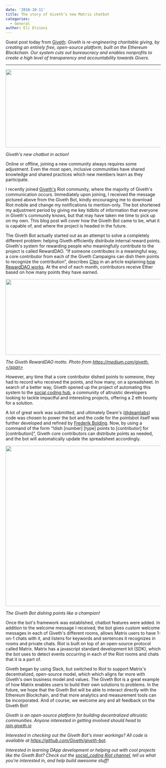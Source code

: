 ```yaml
---
date: '2018-10-11'
title: The story of Giveth’s new Matrix chatbot
categories:
  - General
author: Eli Etzioni
---
```


Guest post today from <a href="https://giveth.io/">Giveth</a>: <em>Giveth is re-engineering charitable giving, by creating an entirely free, open-source platform, built on the Ethereum Blockchain. Our system cuts out bureaucracy and enables nonprofits to create a high level of transparency and accountability towards Givers.</em>

<hr />

<a href="https://matrix.org/blog/wp-content/uploads/2018/10/giveth1.png"><img class="alignnone size-full wp-image-3629" src="https://matrix.org/blog/wp-content/uploads/2018/10/giveth1.png" alt="" width="901" height="253" /></a>

<i><span style="font-weight: 400;">Giveth's new chatbot in action!</span></i>

<span style="font-weight: 400;">Online or offline, joining a new community always requires some adjustment. Even the most open, inclusive communities have shared knowledge and shared practices which new members learn as they participate. </span>

<span style="font-weight: 400;">I recently joined </span><a href="https://giveth.io"><span style="font-weight: 400;">Giveth's</span></a><span style="font-weight: 400;"> Riot community, where the majority of Giveth's communication occurs. Immediately upon joining, I received the message pictured above from the Giveth Bot, kindly encouraging me to download Riot mobile and change my notifications to mention-only. The bot shortened my adjustment period by giving me key tidbits of information that everyone in Giveth's community knows, but that may have taken me time to pick up on my own. This blog post will cover how the Giveth Bot came to be, what it is capable of, and where the project is headed in the future. </span>

<span style="font-weight: 400;">The Giveth Bot actually started out as an attempt to solve a completely different problem: helping Giveth efficiently distribute internal reward points. Giveth's system for rewarding people who meaningfully contribute to the project is called RewardDAO. “If someone contributes in a meaningful way, a core contributor from each of the Giveth Campaigns can dish them points to recognize the contribution”, describes </span><a href="https://medium.com/@cle0"><span style="font-weight: 400;">Cleo</span></a><span style="font-weight: 400;"> in an article explaining </span><a href="https://medium.com/giveth/how-rewarddao-works-aka-what-are-points-7388f70269a"><span style="font-weight: 400;">how RewardDAO works</span></a><span style="font-weight: 400;">. At the end of each month, contributors receive Ether based on how many points they have earned.</span>

<a href="https://matrix.org/blog/wp-content/uploads/2018/10/giveth2.png"><img class="alignnone size-large wp-image-3626" src="https://matrix.org/blog/wp-content/uploads/2018/10/giveth2-1024x246.png" alt="" width="1024" height="246" /></a>

<i><span style="font-weight: 400;">The Giveth RewardDAO motto. Photo from https://medium.com/giveth.</span></i>

<span style="font-weight: 400;">However, any time that a core contributor dished points to someone, they had to record who received the points, and how many, on a spreadsheet. In search of a better way, Giveth opened up the project of automating this system to the </span><a href="https://medium.com/giveth/what-is-social-coding-fa81feacfa32"><span style="font-weight: 400;">social coding hub</span></a><span style="font-weight: 400;">, a community of altruistic developers looking to tackle impactful and interesting projects, offering a 2 eth bounty for a solution.</span>

<span style="font-weight: 400;">A lot of great work was submitted, and ultimately Deam's (</span><a href="https://twitter.com/deamlabs"><span style="font-weight: 400;">@deamlabs</span></a><span style="font-weight: 400;">) code was chosen to power the bot and the code for the pointsbot itself was further developed and refined by </span><a href="https://github.com/FrederikBolding"><span style="font-weight: 400;">Frederik Bolding</span></a><span style="font-weight: 400;">. Now, by using a command of the form “!dish [number] [type] points to [contributor] for [contribution]”, Giveth core contributors can distribute points as needed, and the bot will automatically update the spreadsheet accordingly.</span>

<a href="https://matrix.org/blog/wp-content/uploads/2018/10/giveth3.png"><img class="alignnone size-full wp-image-3628" src="https://matrix.org/blog/wp-content/uploads/2018/10/giveth3.png" alt="" width="918" height="520" /></a>

<i><span style="font-weight: 400;">The Giveth Bot dishing points like a champion! </span></i>

<span style="font-weight: 400;">Once the bot's framework was established, chatbot features were added. In addition to the welcome message I received, the bot gives custom welcome messages in each of Giveth's different rooms, allows Matrix users to have 1-on-1 chats with it, and listens for keywords and sentences it recognizes in rooms and private chats. Riot is built on top of an open-source protocol called Matrix. Matrix has a javascript standard development kit (SDK), which the bot uses to detect events occurring in each of the Riot rooms and chats that it is a part of.</span>

<span style="font-weight: 400;">Giveth began by using Slack, but switched to Riot to support Matrix's decentralized, open-source model, which which aligns far more with Giveth's own business model and values. The Giveth Bot is a great example of how Matrix enables users to build their own solutions to problems. In the future, we hope that the Giveth Bot will be able to interact directly with the Ethereum Blockchain, and that more analytics and measurement tools can be incorporated. And of course, we welcome any and all feedback on the Giveth Bot!</span>

<i><span style="font-weight: 400;">Giveth is an open-source platform for building decentralized altruistic communities. Anyone interested in getting involved should head to </span></i><a href="https://giveth.io/join/"><i><span style="font-weight: 400;">join.giveth.io</span></i></a>

<i><span style="font-weight: 400;">Interested in checking out the Giveth Bot's inner workings? All code is available at </span></i><a href="https://github.com/Giveth/giveth-bot"><i><span style="font-weight: 400;">https://github.com/Giveth/giveth-bot</span></i></a><i><span style="font-weight: 400;">. </span></i>

<i><span style="font-weight: 400;">Interested in learning DApp development or helping out with cool projects like the Giveth Bot? Check out the </span></i><a href="https://riot.im/app/#/room/#giveth-social-coding:matrix.org"><i><span style="font-weight: 400;">social_coding Riot channel</span></i></a><i><span style="font-weight: 400;">, tell us what you're interested in, and help build awesome stuff!</span></i>